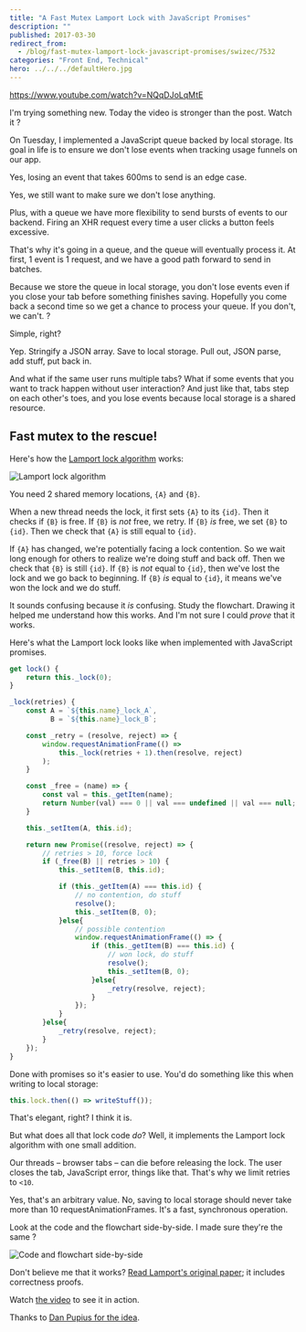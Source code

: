 ```yaml
---
title: "A Fast Mutex Lamport Lock with JavaScript Promises"
description: ""
published: 2017-03-30
redirect_from:
  - /blog/fast-mutex-lamport-lock-javascript-promises/swizec/7532
categories: "Front End, Technical"
hero: ../../../defaultHero.jpg
---
```


https://www.youtube.com/watch?v=NQqDJoLqMtE

I'm trying something new. Today the video is stronger than the post. Watch it ?

On Tuesday, I implemented a JavaScript queue backed by local storage. Its goal in life is to ensure we don't lose events when tracking usage funnels on our app.

Yes, losing an event that takes 600ms to send is an edge case.

Yes, we still want to make sure we don't lose anything.

Plus, with a queue we have more flexibility to send bursts of events to our backend. Firing an XHR request every time a user clicks a button feels excessive.

That's why it's going in a queue, and the queue will eventually process it. At first, 1 event is 1 request, and we have a good path forward to send in batches.

Because we store the queue in local storage, you don't lose events even if you close your tab before something finishes saving. Hopefully you come back a second time so we get a chance to process your queue. If you don't, we can't. ?

Simple, right?

Yep. Stringify a JSON array. Save to local storage. Pull out, JSON parse, add stuff, put back in.

And what if the same user runs multiple tabs? What if some events that you want to track happen without user interaction? And just like that, tabs step on each other's toes, and you lose events because local storage is a shared resource.

## Fast mutex to the rescue!

Here's how the [Lamport lock algorithm](http://www.cs.rochester.edu/research/synchronization/pseudocode/fastlock.html) works:

![Lamport lock algorithm](https://swizec.com/wp-content/uploads/2017/03/algorithm-pic.png)

You need 2 shared memory locations, `{A}` and `{B}`.

When a new thread needs the lock, it first sets `{A}` to its `{id}`. Then it checks if `{B}` is free. If `{B}` is _not_ free, we retry. If `{B}` _is_ free, we set `{B}` to `{id}`. Then we check that `{A}` is still equal to `{id}`.

If `{A}` has changed, we're potentially facing a lock contention. So we wait long enough for others to realize we're doing stuff and back off. Then we check that `{B}` is still `{id}`. If `{B}` is _not_ equal to `{id}`, then we've lost the lock and we go back to beginning. If `{B}` _is_ equal to `{id}`, it means we've won the lock and we do stuff.

It sounds confusing because it _is_ confusing. Study the flowchart. Drawing it helped me understand how this works. And I'm not sure I could _prove_ that it works.

Here's what the Lamport lock looks like when implemented with JavaScript promises.

```javascript
get lock() {
    return this._lock(0);
}

_lock(retries) {
    const A = `${this.name}_lock_A`,
          B = `${this.name}_lock_B`;

    const _retry = (resolve, reject) => {
        window.requestAnimationFrame(() =>
            this._lock(retries + 1).then(resolve, reject)
        );
    }

    const _free = (name) => {
        const val = this._getItem(name);
        return Number(val) === 0 || val === undefined || val === null;
    }

    this._setItem(A, this.id);

    return new Promise((resolve, reject) => {
        // retries > 10, force lock
        if (_free(B) || retries > 10) {
            this._setItem(B, this.id);

            if (this._getItem(A) === this.id) {
                // no contention, do stuff
                resolve();
                this._setItem(B, 0);
            }else{
                // possible contention
                window.requestAnimationFrame(() => {
                    if (this._getItem(B) === this.id) {
                        // won lock, do stuff
                        resolve();
                        this._setItem(B, 0);
                    }else{
                        _retry(resolve, reject);
                    }
                });
            }
        }else{
            _retry(resolve, reject);
        }
    });
}
```

Done with promises so it's easier to use. You'd do something like this when writing to local storage:

```javascript
this.lock.then(() => writeStuff());
```

That's elegant, right? I think it is.

But what does all that lock code _do_? Well, it implements the Lamport lock algorithm with one small addition.

Our threads – browser tabs – can die before releasing the lock. The user closes the tab, JavaScript error, things like that. That's why we limit retries to `<10`.

Yes, that's an arbitrary value. No, saving to local storage should never take more than 10 requestAnimationFrames. It's a fast, synchronous operation.

Look at the code and the flowchart side-by-side. I made sure they're the same ?

![Code and flowchart side-by-side](https://swizec.com/wp-content/uploads/2017/03/together-screenshot.png)

Don't believe me that it works? [Read Lamport's original paper](https://www.microsoft.com/en-us/research/publication/fast-mutual-exclusion-algorithm/?from=http://research.microsoft.com/en-us/um/people/lamport/pubs/fast-mutex.pdf); it includes correctness proofs.

Watch [the video](https://youtu.be/NQqDJoLqMtE) to see it in action.

Thanks to [Dan Pupius for the idea](https://medium.engineering/wait-dont-touch-that-a211832adc3a).
